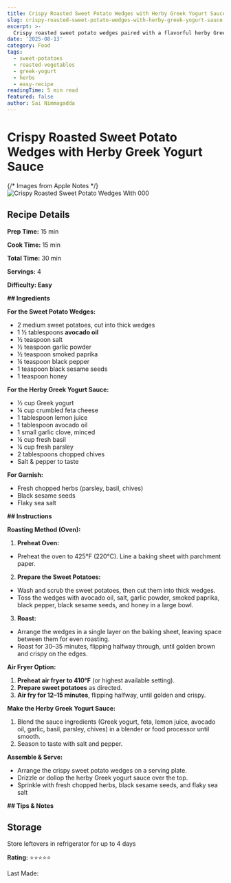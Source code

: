 ```yaml
---
title: Crispy Roasted Sweet Potato Wedges with Herby Greek Yogurt Sauce
slug: crispy-roasted-sweet-potato-wedges-with-herby-greek-yogurt-sauce
excerpt: >-
  Crispy roasted sweet potato wedges paired with a flavorful herby Greek yogurt sauce for a delicious and healthy side dish.
date: '2025-08-13'
category: Food
tags:
  - sweet-potatoes
  - roasted-vegetables
  - greek-yogurt
  - herbs
  - easy-recipe
readingTime: 5 min read
featured: false
author: Sai Nimmagadda
---
```

# Crispy Roasted Sweet Potato Wedges with Herby Greek Yogurt Sauce

{/* Images from Apple Notes */}
![Crispy Roasted Sweet Potato Wedges With 000](/images/articles/crispy-roasted-sweet-potato-wedges-with-000.jpg)


## Recipe Details

**Prep Time:** 15 min

**Cook Time:** 15 min

**Total Time:** 30 min

**Servings:** 4

**Difficulty: Easy**

**## Ingredients**

**For the Sweet Potato Wedges:**

- 2 medium sweet potatoes, cut into thick wedges
- 1 ½ tablespoons **avocado oil**
- ½ teaspoon salt
- ½ teaspoon garlic powder
- ½ teaspoon smoked paprika
- ¼ teaspoon black pepper
- 1 teaspoon black sesame seeds
- 1 teaspoon honey

**For the Herby Greek Yogurt Sauce:**

- ½ cup Greek yogurt
- ¼ cup crumbled feta cheese
- 1 tablespoon lemon juice
- 1 tablespoon avocado oil
- 1 small garlic clove, minced
- ¼ cup fresh basil
- ¼ cup fresh parsley
- 2 tablespoons chopped chives
- Salt & pepper to taste

**For Garnish:**

- Fresh chopped herbs (parsley, basil, chives)
- Black sesame seeds
- Flaky sea salt

**## Instructions**

**Roasting Method (Oven):**

1. **Preheat Oven:**

- Preheat the oven to 425°F (220°C). Line a baking sheet with parchment paper.

2. **Prepare the Sweet Potatoes:**

- Wash and scrub the sweet potatoes, then cut them into thick wedges.
- Toss the wedges with avocado oil, salt, garlic powder, smoked paprika, black pepper, black sesame seeds, and honey in a large bowl.

3. **Roast:**

- Arrange the wedges in a single layer on the baking sheet, leaving space between them for even roasting.
- Roast for 30–35 minutes, flipping halfway through, until golden brown and crispy on the edges.

**Air Fryer Option:**

1. **Preheat air fryer to 410°F** (or highest available setting).
2. **Prepare sweet potatoes** as directed.
3. **Air fry for 12–15 minutes**, flipping halfway, until golden and crispy.

**Make the Herby Greek Yogurt Sauce:**

1. Blend the sauce ingredients (Greek yogurt, feta, lemon juice, avocado oil, garlic, basil, parsley, chives) in a blender or food processor until smooth.
2. Season to taste with salt and pepper.

**Assemble & Serve:**

- Arrange the crispy sweet potato wedges on a serving plate.
- Drizzle or dollop the herby Greek yogurt sauce over the top.
- Sprinkle with fresh chopped herbs, black sesame seeds, and flaky sea salt

**## Tips & Notes**

## Storage

Store leftovers in refrigerator for up to 4 days

**Rating:** ⭐⭐⭐⭐⭐

Last Made:
